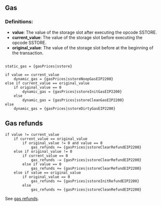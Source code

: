 ## Gas

### Definitions:
- **value**: The value of the storage slot after executing the opcode SSTORE.
- **current_value**: The value of the storage slot before executing the opcode SSTORE.
- **original_value**: The value of the storage slot before at the beginning of the transaction.
##
    static_gas = {gasPrices|sstore}

    if value == current_value
        dynamic_gas = {gasPrices|sstoreNoopGasEIP2200}
    else if current_value == original_value
        if original_value == 0
            dynamic_gas = {gasPrices|sstoreInitGasEIP2200}
        else
            dynamic_gas = {gasPrices|sstoreCleanGasEIP2200}
    else
        dynamic_gas = {gasPrices|sstoreDirtyGasEIP2200}

## Gas refunds

    if value != current_value
        if current_value == original_value
            if original_value != 0 and value == 0
                gas_refunds += {gasPrices|sstoreClearRefundEIP2200}
        else if original_value != 0
            if current_value == 0
                gas_refunds -= {gasPrices|sstoreClearRefundEIP2200}
            else if value == 0
                gas_refunds += {gasPrices|sstoreClearRefundEIP2200}
        else if value == original_value
            if original_value == 0
                gas_refunds += {gasPrices|sstoreInitRefundEIP2200}
            else
                gas_refunds += {gasPrices|sstoreCleanRefundEIP2200}

See [gas refunds](/about).
